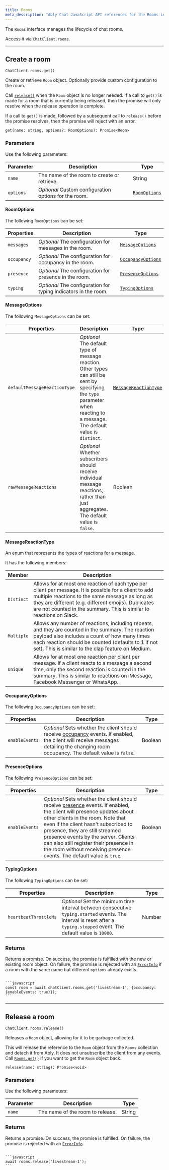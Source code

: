 ```yaml
---
title: Rooms
meta_description: "Ably Chat JavaScript API references for the Rooms interface."
---
```


The `Rooms` interface manages the lifecycle of chat rooms.

Access it via `ChatClient.rooms`.

---

## Create a room <a id="get"/>

`ChatClient.rooms.get()`

Create or retrieve `Room` object. Optionally provide custom configuration to the room.

Call [`release()`](#release) when the `Room` object is no longer needed. If a call to `get()` is made for a room that is currently being released, then the promise will only resolve when the release operation is complete.

If a call to `get()` is made, followed by a subsequent call to `release()` before the promise resolves, then the promise will reject with an error.

`get(name: string, options?: RoomOptions): Promise<Room>`

### Parameters

Use the following parameters:

| Parameter | Description | Type |
| --------- | ----------- | ---- |
| `name` | The name of the room to create or retrieve. | String |
| `options` | *Optional* Custom configuration options for the room. | [`RoomOptions`](#roomoptions) |

#### RoomOptions

The following `RoomOptions` can be set:

| Properties | Description | Type |
| ---------- | ----------- | ---- |
| `messages` | *Optional* The configuration for messages in the room. | [`MessageOptions`](#messageoptions) |
| `occupancy` | *Optional* The configuration for occupancy in the room. | [`OccupancyOptions`](#occupancyoptions) |
| `presence` | *Optional* The configuration for presence in the room. | [`PresenceOptions`](#presenceoptions) |
| `typing` | *Optional* The configuration for typing indicators in the room. | [`TypingOptions`](#typingoptions) |

#### MessageOptions

The following `MessageOptions` can be set:

| Properties | Description | Type |
| ---------- | ----------- | ---- |
| `defaultMessageReactionType` | *Optional* The default type of message reaction. Other types can still be sent by specifying the `type` parameter when reacting to a message. The default value is `distinct`. | [`MessageReactionType`](#messagereactiontype) |
| `rawMessageReactions` | *Optional* Whether subscribers should receive individual message reactions, rather than just aggregates. The default value is `false`. | Boolean |

#### MessageReactionType

An enum that represents the types of reactions for a message.

It has the following members:

| Member | Description |
| ------ | ----------- |
| `Distinct` | Allows for at most one reaction of each type per client per message. It is possible for a client to add multiple reactions to the same message as long as they are different (e.g. different emojis). Duplicates are not counted in the summary. This is similar to reactions on Slack. |
| `Multiple` | Allows any number of reactions, including repeats, and they are counted in the summary. The reaction payload also includes a count of how many times each reaction should be counted (defaults to 1 if not set). This is similar to the clap feature on Medium. |
| `Unique` | Allows for at most one reaction per client per message. If a client reacts to a message a second time, only the second reaction is counted in the summary. This is similar to reactions on iMessage, Facebook Messenger or WhatsApp. |

#### OccupancyOptions

The following `OccupancyOptions` can be set:

| Properties | Description | Type |
| ---------- | ----------- | ---- |
| `enableEvents` | *Optional* Sets whether the client should receive [occupancy](docs/chat/api/javascript/occupancy) events. If enabled, the client will receive messages detailing the changing room occupancy. The default value is `false`. | Boolean |

#### PresenceOptions

The following `PresenceOptions` can be set:

| Properties | Description | Type |
| ---------- | ----------- | ---- |
| `enableEvents` | *Optional* Sets whether the client should receive [presence](docs/chat/api/javascript/presence) events. If enabled, the client will presence updates about other clients in the room. Note that even if the client hasn't subscribed to presence, they are still streamed presence events by the server. Clients can also still register their presence in the room without receiving presence events. The default value is `true`. | Boolean |

#### TypingOptions

The following `TypingOptions` can be set:

| Properties | Description | Type |
| ---------- | ----------- | ---- |
| `heartbeatThrottleMs` | *Optional* Set the minimum time interval between consecutive `typing.started` events. The interval is reset after a `typing.stopped` event. The default value is `10000`. | Number |

### Returns

Returns a promise. On success, the promise is fulfilled with the new or existing room object. On failure, the promise is rejected with an [`ErrorInfo`](/docs/chat/api/javascript/error-info) if a room with the same name but different `options` already exists.

<Code>
```javascript
const room = await chatClient.rooms.get('livestream-1', {occupancy: {enableEvents: true}});
```
</Code>

---

## Release a room <a id="release"/>

`ChatClient.rooms.release()`

Releases a `Room` object, allowing for it to be garbage collected.

This will release the reference to the `Room` object from the `Rooms` collection and detach it from Ably. It does not unsubscribe the client from any events. Call [`Rooms.get()`](#get) if you want to get the `Room` object back.

`release(name: string): Promise<void>`

### Parameters

Use the following parameters:

| Parameter | Description | Type |
| --------- | ----------- | ---- |
| `name` | The name of the room to release. | String |

### Returns

Returns a promise. On success, the promise is fulfilled. On failure, the promise is rejected with an [`ErrorInfo`](/docs/chat/api/javascript/error-info).

<Code>
```javascript
await rooms.release('livestream-1');
```
</Code>
